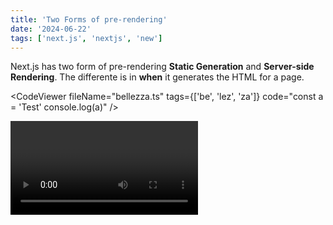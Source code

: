 ```yaml
---
title: 'Two Forms of pre-rendering'
date: '2024-06-22'
tags: ['next.js', 'nextjs', 'new']
---
```


Next.js has two form of pre-rendering **Static Generation** and **Server-side Rendering**. The differente is in **when** it generates the HTML for a page.

<CodeViewer fileName="bellezza.ts" tags={['be', 'lez', 'za']} code="const a = 'Test' console.log(a)" />


<Video id="6h649f2fB9Q" />

- **Static Generation** is the pre-rendering mehos that generates the HTML at **build time**. The pre-rendering HTML is then _reused_ on each request.
- **Server-side Rendering** is the pre-rendering method that generates the HTML on **each request**.

Importantly, Next.js lets you **chose** wich pre-rendering form to use for each page. You can create a "hybrid" Next.js app using Static Generation for most pages and using Server-side Rendering for others.
